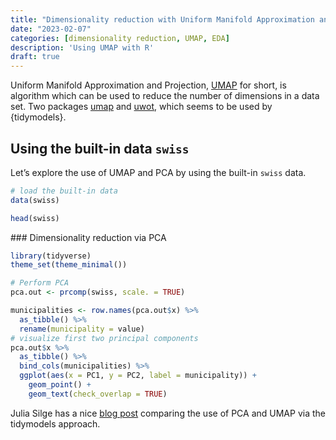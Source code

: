 ```yaml
---
title: "Dimensionality reduction with Uniform Manifold Approximation and Projection"
date: "2023-02-07"
categories: [dimensionality reduction, UMAP, EDA]
description: 'Using UMAP with R'
draft: true
---
```


Uniform Manifold Approximation and Projection, [UMAP](https://arxiv.org/abs/1802.03426) for short, is algorithm which can be used to reduce the number of dimensions in a data set. Two packages [umap](https://cran.r-project.org/web/packages/umap/vignettes/umap.html) and [uwot](https://cran.r-project.org/web/packages/uwot/index.html), which seems to be used by {tidymodels}.


## Using the built-in data `swiss`

Let's explore the use of UMAP and PCA by using the built-in `swiss` data.

```r
# load the built-in data
data(swiss)

head(swiss)
```

 ### Dimensionality reduction via PCA
 
```r
library(tidyverse)
theme_set(theme_minimal())

# Perform PCA
pca.out <- prcomp(swiss, scale. = TRUE)

municipalities <- row.names(pca.out$x) %>% 
  as_tibble() %>% 
  rename(municipality = value)
# visualize first two principal components
pca.out$x %>% 
  as_tibble() %>% 
  bind_cols(municipalities) %>% 
  ggplot(aes(x = PC1, y = PC2, label = municipality)) +
    geom_point() +
    geom_text(check_overlap = TRUE)

```
 


Julia Silge has a nice [blog post](https://juliasilge.com/blog/cocktail-recipes-umap/) comparing the use of PCA and UMAP via the tidymodels approach.